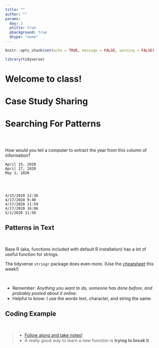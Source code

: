 ```yaml
---
title: ""
author: ""
params:
  day: 2
  ptitle: true
  pbackground: true
  dtype: "none"
---
```


```r
knitr::opts_chunk$set(echo = TRUE, message = FALSE, warning = FALSE)

library(tidyverse)
```

# Welcome to class! {data-background=#e8c35d}

<!--------------- 
Text Data: Day 1 

## Spiritual Thought

<br>

What's the difference between these to charts?

![](images/hist_both.png)

## Spiritual Thought

<br>

Elder Bednar

> As the wise virgins emphasized properly, each of us must "buy for ourselves." These inspired women were not describing a business transaction; rather, they were emphasizing our individual responsibility to keep our lamp of testimony burning and to obtain an ample supply of the oil of conversion. This precious oil is acquired one drop at a time-"line upon line [and] precept upon precept" (2 Nephi 28:30), patiently and persistently. No shortcut is available; no last-minute flurry of preparation is possible.

## Saving .md files

<br>

[Example](https://github.com/BYUI335/M335_WI21_Larson_Kati/tree/master/week_06_relational-data/task_11)

```r
install.packages("devtools")
devtools::install_github("dylanjm/Rtemplates", subdir = "StatsBYUI")
```

---------------------------->

# Case Study Sharing {data-background=#e8c35d}

<!----------
## Case Study Groups

>- Paste a link to your case study in Slack
>- Then share your case study with someone next to you

## Case Study Presentations
------------->

# Searching For Patterns {data-background=#e8c35d}

##

<br>

How would you tell a computer to extract the year from this column of information?

<!----- Type your answer in English in Slack (no code).-------->

```
April 15, 2020
April 17, 2020
May 1, 2020
```

##

<br>

<!----- What about now? Again, type your answer in Slack.--->

```
4/15/2020 12:36
4/17/2020 9:40
4/17/2020 11:59
4/17/2020 16:06
5/1/2020 11:58
```

## Patterns in Text

<br>

Base R (aka, functions included with default R installation) has a lot of useful function for strings.

The tidyverse `stringr` package does even more. (Use the [cheatsheet](https://stringr.tidyverse.org/) this week!)

<br>

- Remember: *Anything you want to do, someone has done before, and probably posted about it online.*
- Helpful to know: I use the words text, character, and string the same.

## Coding Example

<br>

> - [Follow along and take notes!](https://raw.githubusercontent.com/ktoutloud/classslides/master/math335/text_variables_examples_s.R)
> - A really good way to learn a new function is **trying to break it**.